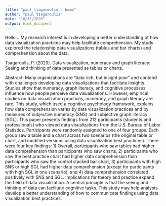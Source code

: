 ```yaml
---
title: "paul tsagaroulis - home"
author: "paul tsagaroulis"
date: "10/11/2020"
output: html_document
---
```


<link rel="stylesheet" href="styles.css" type="text/css">

Hello... My research interest is in developing a better understanding of how data visualization practices may help facilitate comprehension. My study explored the relationship data visualizations (tables and bar charts) and comprehension about the data. 

Tsagaroulis, P. (2020). Data visualization, numeracy and graph literacy: Seeing and thinking of data presented as tables or charts.

Abstract: Many organizations are “data rich, but insight poor” and contend with challenges developing data visualizations that facilitate insights. Studies show that numeracy, graph literacy, and cognitive processes influence how people perceive data visualizations. However, empirical studies on data visualization practices, numeracy, and graph literacy are rare. This study, which used a cognitive psychology framework, explains how data comprehension varies by data visualization practices and by measures of subjective numeracy (SNS) and subjective graph literacy (SGL). This paper presents findings from 212 participants (students and professionals) who viewed data visualizations from the U.S. Bureau of Labor Statistics. Participants were randomly assigned to one of four groups. Each group saw a table and a chart across two scenarios (the original table or chart, and modified versions using data visualization best practices). There were four key findings: 1) Overall, participants who saw tables had higher data comprehension than participants who saw charts, 2) participants who saw the best practice chart had higher data comprehension than participants who saw the control stacked bar chart, 3) participants with high SNS or high SGL had higher data comprehension (except for participants with high SGL in one scenario), and 4) data comprehension correlated positively with SNS and SGL. Implications for theory and practice expand the field of data visualization. A central principle is that the seeing and thinking of data can facilitate cognitive tasks. This study may help analysts develop a better understanding of how to communicate findings using data visualization best practices.